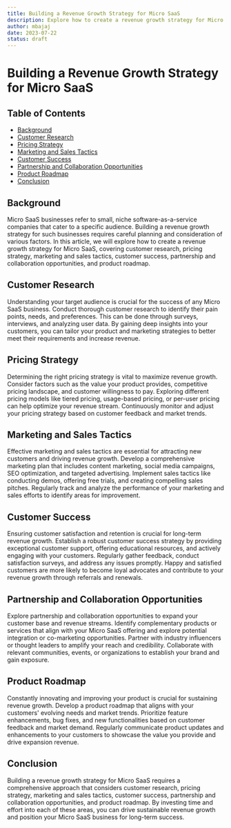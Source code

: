 ```yaml
---
title: Building a Revenue Growth Strategy for Micro SaaS
description: Explore how to create a revenue growth strategy for Micro SaaS, covering customer research, pricing strategy, marketing and sales tactics, customer success, partnership and collaboration opportunities, and product roadmap.
author: mbajaj
date: 2023-07-22
status: draft
---
```


# Building a Revenue Growth Strategy for Micro SaaS

## Table of Contents

- [Background](#background)
- [Customer Research](#customer-research)
- [Pricing Strategy](#pricing-strategy)
- [Marketing and Sales Tactics](#marketing-and-sales-tactics)
- [Customer Success](#customer-success)
- [Partnership and Collaboration Opportunities](#partnership-and-collaboration-opportunities)
- [Product Roadmap](#product-roadmap)
- [Conclusion](#conclusion)

## Background <a name="background"></a>

Micro SaaS businesses refer to small, niche software-as-a-service companies that cater to a specific audience. Building a revenue growth strategy for such businesses requires careful planning and consideration of various factors. In this article, we will explore how to create a revenue growth strategy for Micro SaaS, covering customer research, pricing strategy, marketing and sales tactics, customer success, partnership and collaboration opportunities, and product roadmap.

## Customer Research <a name="customer-research"></a>

Understanding your target audience is crucial for the success of any Micro SaaS business. Conduct thorough customer research to identify their pain points, needs, and preferences. This can be done through surveys, interviews, and analyzing user data. By gaining deep insights into your customers, you can tailor your product and marketing strategies to better meet their requirements and increase revenue.

## Pricing Strategy <a name="pricing-strategy"></a>

Determining the right pricing strategy is vital to maximize revenue growth. Consider factors such as the value your product provides, competitive pricing landscape, and customer willingness to pay. Exploring different pricing models like tiered pricing, usage-based pricing, or per-user pricing can help optimize your revenue stream. Continuously monitor and adjust your pricing strategy based on customer feedback and market trends.

## Marketing and Sales Tactics <a name="marketing-and-sales-tactics"></a>

Effective marketing and sales tactics are essential for attracting new customers and driving revenue growth. Develop a comprehensive marketing plan that includes content marketing, social media campaigns, SEO optimization, and targeted advertising. Implement sales tactics like conducting demos, offering free trials, and creating compelling sales pitches. Regularly track and analyze the performance of your marketing and sales efforts to identify areas for improvement.

## Customer Success <a name="customer-success"></a>

Ensuring customer satisfaction and retention is crucial for long-term revenue growth. Establish a robust customer success strategy by providing exceptional customer support, offering educational resources, and actively engaging with your customers. Regularly gather feedback, conduct satisfaction surveys, and address any issues promptly. Happy and satisfied customers are more likely to become loyal advocates and contribute to your revenue growth through referrals and renewals.

## Partnership and Collaboration Opportunities <a name="partnership-and-collaboration-opportunities"></a>

Explore partnership and collaboration opportunities to expand your customer base and revenue streams. Identify complementary products or services that align with your Micro SaaS offering and explore potential integration or co-marketing opportunities. Partner with industry influencers or thought leaders to amplify your reach and credibility. Collaborate with relevant communities, events, or organizations to establish your brand and gain exposure.

## Product Roadmap <a name="product-roadmap"></a>

Constantly innovating and improving your product is crucial for sustaining revenue growth. Develop a product roadmap that aligns with your customers' evolving needs and market trends. Prioritize feature enhancements, bug fixes, and new functionalities based on customer feedback and market demand. Regularly communicate product updates and enhancements to your customers to showcase the value you provide and drive expansion revenue.

## Conclusion <a name="conclusion"></a>

Building a revenue growth strategy for Micro SaaS requires a comprehensive approach that considers customer research, pricing strategy, marketing and sales tactics, customer success, partnership and collaboration opportunities, and product roadmap. By investing time and effort into each of these areas, you can drive sustainable revenue growth and position your Micro SaaS business for long-term success.
